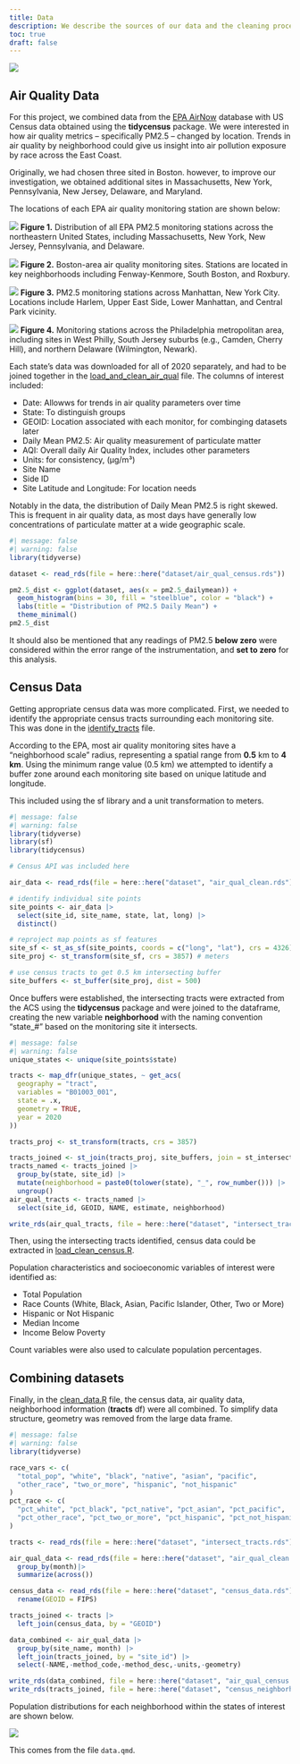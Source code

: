 ```yaml
---
title: Data
description: We describe the sources of our data and the cleaning process.
toc: true
draft: false
---
```


![](images/air_sensor.png)

## Air Quality Data

For this project, we combined data from the [EPA AirNow](https://www.epa.gov/outdoor-air-quality-data/download-daily-data) database with US Census data obtained using the **tidycensus** package. We were interested in how air quality metrics -- specifically PM2.5 -- changed by location. Trends in air quality by neighborhood could give us insight into air pollution exposure by race across the East Coast.

Originally, we had chosen three sited in Boston. however, to improve our investigation, we obtained additional sites in Massachusetts, New York, Pennsylvania, New Jersey, Delaware, and Maryland.

The locations of each EPA air quality monitoring station are shown below:

![](images/msp of stations.png)
**Figure 1.** Distribution of all EPA PM2.5 monitoring stations across the northeastern United States, including Massachusetts, New York, New Jersey, Pennsylvania, and Delaware.

![](images/bos.png)
**Figure 2.** Boston-area air quality monitoring sites. Stations are located in key neighborhoods including Fenway-Kenmore, South Boston, and Roxbury.

![](images/map of the stations NYc.png)
**Figure 3.** PM2.5 monitoring stations across Manhattan, New York City. Locations include Harlem, Upper East Side, Lower Manhattan, and Central Park vicinity.

![](images/phili.png)
**Figure 4.** Monitoring stations across the Philadelphia metropolitan area, including sites in West Philly, South Jersey suburbs (e.g., Camden, Cherry Hill), and northern Delaware (Wilmington, Newark).

Each state's data was downloaded for all of 2020 separately, and had to be joined together in the [load_and_clean_air_qual](here::here(/scripts/load_and_clean_air_qual.R)) file. The columns of interest included:

* Date: Allowws for trends in air quality parameters over time
* State: To distinguish groups
* GEOID: Location associated with each monitor, for combinging datasets later
* Daily Mean PM2.5: Air quality measurement of particulate matter
* AQI: Overall daily Air Quality Index, includes other parameters
* Units: for consistency, (µg/m³)
* Site Name
* Side ID
* Site Latitude and Longitude: For location needs

Notably in the data, the distribution of Daily Mean PM2.5 is right skewed. This is frequent in air quality data, as most days have generally low concentrations of particulate matter at a wide geographic scale.

```r
#| message: false
#| warning: false
library(tidyverse)

dataset <- read_rds(file = here::here("dataset/air_qual_census.rds"))

pm2.5_dist <- ggplot(dataset, aes(x = pm2.5_dailymean)) +
  geom_histogram(bins = 30, fill = "steelblue", color = "black") +
  labs(title = "Distribution of PM2.5 Daily Mean") +
  theme_minimal()
pm2.5_dist
```

It should also be mentioned that any readings of PM2.5 **below zero** were considered within the error range of the instrumentation, and **set to zero** for this analysis.

## Census Data

Getting appropriate census data was more complicated. First, we needed to identify the appropriate census tracts surrounding each monitoring site. This was done in the [identify_tracts](here::here(scripts/identify_tracts.R)) file.

According to the EPA, most air quality monitoring sites have a "neighborhood scale" radius, representing a spatial range from **0.5** km to **4 km**. Using the minimum range value (0.5 km) we attempted to identify a buffer zone around each monitoring site based on unique latitude and longitude.

This included using the sf library and a unit transformation to meters.

```r
#| message: false
#| warning: false
library(tidyverse)
library(sf)
library(tidycensus)

# Census API was included here

air_data <- read_rds(file = here::here("dataset", "air_qual_clean.rds"))

# identify individual site points
site_points <- air_data |>
  select(site_id, site_name, state, lat, long) |>
  distinct()

# reproject map points as sf features
site_sf <- st_as_sf(site_points, coords = c("long", "lat"), crs = 4326)
site_proj <- st_transform(site_sf, crs = 3857) # meters

# use census tracts to get 0.5 km intersecting buffer
site_buffers <- st_buffer(site_proj, dist = 500)

```

Once buffers were established, the intersecting tracts were extracted from the ACS using the **tidycensus** package and were joined to the dataframe, creating the new variable **neighborhood** with the naming convention "state_#" based on the monitoring site it intersects.

```r
#| message: false
#| warning: false
unique_states <- unique(site_points$state)

tracts <- map_dfr(unique_states, ~ get_acs(
  geography = "tract",
  variables = "B01003_001",  
  state = .x,
  geometry = TRUE,
  year = 2020
))

tracts_proj <- st_transform(tracts, crs = 3857)

tracts_joined <- st_join(tracts_proj, site_buffers, join = st_intersects, left = FALSE)
tracts_named <- tracts_joined |>
  group_by(state, site_id) |>
  mutate(neighborhood = paste0(tolower(state), "_", row_number())) |>
  ungroup()
air_qual_tracts <- tracts_named |>
  select(site_id, GEOID, NAME, estimate, neighborhood)

write_rds(air_qual_tracts, file = here::here("dataset", "intersect_tracts.rds"))

```

Then, using the intersecting tracts identified, census data could be extracted in [load_clean_census.R](here::here(/load_clean_census.R)).

Population characteristics and socioeconomic variables of interest were identified as:

* Total Population
* Race Counts (White, Black, Asian, Pacific Islander, Other, Two or More)
* Hispanic or Not Hispanic
* Median Income
* Income Below Poverty

Count variables were also used to calculate population percentages.

## Combining datasets

Finally, in the [clean_data.R](here:here(/scripts/clean_data.R)) file, the census data, air quality data, neighborhood information (**tracts** df) were all combined. To simplify data structure, geometry was removed from the large data frame.

```r
#| message: false
#| warning: false
library(tidyverse)

race_vars <- c(
  "total_pop", "white", "black", "native", "asian", "pacific",
  "other_race", "two_or_more", "hispanic", "not_hispanic"
)
pct_race <- c(
  "pct_white", "pct_black", "pct_native", "pct_asian", "pct_pacific",
  "pct_other_race", "pct_two_or_more", "pct_hispanic", "pct_not_hispanic"
)

tracts <- read_rds(file = here::here("dataset", "intersect_tracts.rds"))

air_qual_data <- read_rds(file = here::here("dataset", "air_qual_clean.rds")) |>
  group_by(month)|>
  summarize(across())

census_data <- read_rds(file = here::here("dataset", "census_data.rds")) |> 
  rename(GEOID = FIPS)

tracts_joined <- tracts |> 
  left_join(census_data, by = "GEOID")

data_combined <- air_qual_data |>
  group_by(site_name, month) |>
  left_join(tracts_joined, by = "site_id") |>
  select(-NAME,-method_code,-method_desc,-units,-geometry)

write_rds(data_combined, file = here::here("dataset", "air_qual_census.rds"))
write_rds(tracts_joined, file = here::here("dataset", "census_neighborhood.rds"))

```

Population distributions for each neighborhood within the states of interest are shown below.

![](images/site_demographics.png)

This comes from the file `data.qmd`.


